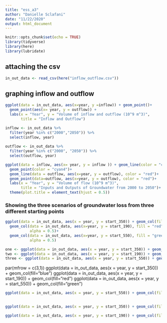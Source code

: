 ```yaml
---
title: "ess_a3"
author: "Danielle Sclafani"
date: "11/22/2020"
output: html_document
---
```


```r
knitr::opts_chunk$set(echo = TRUE)
library(tidyverse)
library(here)
library(lubridate)
```

## attaching the csv

```r
in_out_data <- read_csv(here("inflow_outflow.csv"))
```

## graphing inflow and outflow


```r
ggplot(data = in_out_data, aes(x=year, y =inflow)) + geom_point()+
  geom_point(aes(x= year, y = outflow)) +
  labs(x = "Year", y = "Volume of inflow and outflow (10^9 m^3)",
       title = "Inflow and Outflow")
```

```r
inflow <- in_out_data %>% 
  filter(year %in% c("2000","2050")) %>%
  select(inflow, year)
  
outflow <- in_out_data %>% 
  filter(year %in% c("2000", "2050")) %>%
  select(outflow, year)

ggplot(data = inflow, aes(x= year, y = inflow )) + geom_line(color = "cyan4")+
  geom_point(color = "cyan4")+
  geom_line(data = outflow, aes(x=year, y = outflow), color = "red")+
  geom_point(data=outflow, aes(x=year, y = outflow), color = "red")+
  labs(x = "Year", y = "Volume of flow (10^9 m^3)",
       title = "Inputs and Outputs of Groundwater from 2000 to 2050")+
  theme(plot.title = element_text(hjust = 0.5))

```

### Showing the three scenarios of groundwater loss from three different starting points

```r
ggplot(data = in_out_data, aes(x = year, y = start_350)) + geom_col(fill="blue", alpha = 0.5)+
  geom_col(data = in_out_data, aes(x=year, y = start_190), fill = "red",
           alpha = 0.5)+
  geom_col(data = in_out_data, aes(x=year, y = start_550), fill = "green",
           alpha = 0.5)
```

```r

one <- ggplot(data = in_out_data, aes(x = year, y = start_350)) + geom_col(fill="blue")
two <- ggplot(data = in_out_data, aes(x = year, y = start_190)) + geom_col(fill="red")
three <- ggplot(data = in_out_data, aes(x = year, y = start_550)) + geom_col(fill="green")

```

par(mfrow = c(3,1))
ggplot(data = in_out_data, aes(x = year, y = start_350)) + geom_col(fill="blue")
ggplot(data = in_out_data, aes(x = year, y = start_190)) + geom_col(fill="red")
ggplot(data = in_out_data, aes(x = year, y = start_550)) + geom_col(fill="green")


```r
ggplot(data = in_out_data, aes(x = year, y = start_550)) + geom_col(fill="green")
  
```
```r
ggplot(data = in_out_data, aes(x = year, y = start_350)) + geom_col(fill="blue")

```

```r
ggplot(data = in_out_data, aes(x = year, y = start_190)) + geom_col(fill="red")

```

